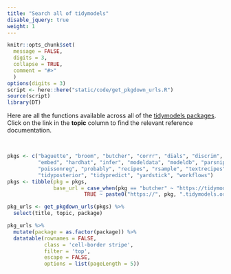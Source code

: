 ```yaml
---
title: "Search all of tidymodels"
disable_jquery: true
weight: 1
---
```


```r
knitr::opts_chunk$set(
  message = FALSE,
  digits = 3,
  collapse = TRUE,
  comment = "#>"
  )
options(digits = 3)
script <- here::here("static/code/get_pkgdown_urls.R")
source(script)
library(DT)
```


Here are all the functions available across all of the [tidymodels packages](/packages/). Click on the link in the **topic** column to find the relevant reference documentation.

<br>

```r
pkgs <- c("baguette", "broom", "butcher", "corrr", "dials", "discrim", 
          "embed", "hardhat", "infer", "modeldata", "modeldb", "parsnip", "plsmod",
          "poissonreg", "probably", "recipes", "rsample", "textrecipes", 
          "tidyposterior", "tidypredict", "yardstick", "workflows")
pkgs <- tibble(pkg = pkgs, 
               base_url = case_when(pkg == "butcher" ~ "https://tidymodels.github.io/butcher/",
                         TRUE ~ paste0("https://", pkg, ".tidymodels.org/"))) 

pkg_urls <- get_pkgdown_urls(pkgs) %>% 
  select(title, topic, package)
```


```r
pkg_urls %>% 
  mutate(package = as.factor(package)) %>% 
  datatable(rownames = FALSE,
            class = 'cell-border stripe',
            filter = 'top',
            escape = FALSE,
            options = list(pageLength = 5))
```





